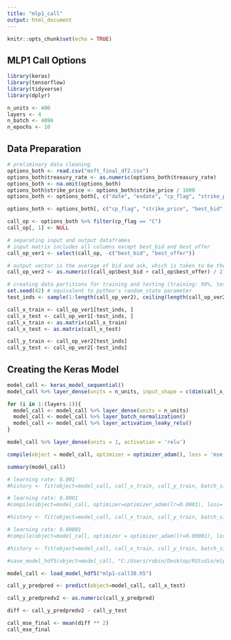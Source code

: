 ---
title: "mlp1_call"
output: html_document
---

```{r setup, include=FALSE}
knitr::opts_chunk$set(echo = TRUE)
```

## MLP1 Call Options

```{r, echo=TRUE, message=FALSE, warning=FALSE}
library(keras)
library(tensorflow)
library(tidyverse)
library(dplyr)
```

```{r, echo=TRUE, message=FALSE, warning=FALSE}
n_units <- 400
layers <- 4
n_batch <- 4096
n_epochs <- 10
```

## Data Preparation

```{r, echo=TRUE, message=FALSE, warning=FALSE}
# preliminary data cleaning
options_both <- read.csv("msft_final_df2.csv")
options_both$treasury_rate <- as.numeric(options_both$treasury_rate)
options_both <- na.omit(options_both)
options_both$strike_price <- options_both$strike_price / 1000
options_both <- options_both[, c("date", "exdate", "cp_flag", "strike_price", "best_bid", "best_offer", "volume", "open_interest", "impl_volatility", "date_ndiff", "treasury_rate", "closing_price", "sigma_20")]

options_both <- options_both[, c("cp_flag", "strike_price", "best_bid", "best_offer", "date_ndiff", "treasury_rate", "closing_price", "sigma_20")]

call_op <- options_both %>% filter(cp_flag == "C")
call_op[, 1] <- NULL

# separating input and output dataframes
# input matrix includes all columns except best_bid and best_offer
call_op_ver1 <- select(call_op, -c("best_bid", "best_offer"))

# output vector is the average of bid and ask, which is taken to be the equilibrium price of an option
call_op_ver2 <- as.numeric((call_op$best_bid + call_op$best_offer) / 2)

# creating data partitions for training and testing (training: 99%, testing: 1%)
set.seed(42) # equivalent to python's random_state parameter
test_inds <- sample(1:length(call_op_ver2), ceiling(length(call_op_ver2) * 0.99))

call_x_train <- call_op_ver1[test_inds, ]
call_x_test <- call_op_ver1[-test_inds, ]
call_x_train <- as.matrix(call_x_train)
call_x_test <- as.matrix(call_x_test)

call_y_train <- call_op_ver2[test_inds]
call_y_test <- call_op_ver2[-test_inds]
```

## Creating the Keras Model

```{r, echo=TRUE, message=FALSE, warning=FALSE}
model_call <- keras_model_sequential()
model_call %>% layer_dense(units = n_units, input_shape = c(dim(call_x_train)[2])) %>% layer_activation_leaky_relu()

for (i in 1:(layers-1)){
  model_call <- model_call %>% layer_dense(units = n_units)
  model_call <- model_call %>% layer_batch_normalization()
  model_call <- model_call %>% layer_activation_leaky_relu()
}

model_call %>% layer_dense(units = 1, activation = 'relu')

compile(object = model_call, optimizer = optimizer_adam(), loss = 'mse')

summary(model_call)
```

```{r, echo=TRUE, message=FALSE, warning=FALSE}
# learning rate: 0.001
#history <- fit(object=model_call, call_x_train, call_y_train, batch_size = n_batch, epochs = n_epochs, validation_split = 0.01, callbacks = c(callback_tensorboard()), verbose=1)

# learning rate: 0.0001
#compile(object=model_call, optimizer=optimizer_adam(lr=0.0001), loss='mse')

#history <- fit(object=model_call, call_x_train, call_y_train, batch_size = n_batch, epochs = n_epochs, validation_split = 0.01, callbacks = c(callback_tensorboard()), verbose=1)

# learning rate: 0.00001
#compile(object=model_call, optimizer = optimizer_adam(lr=0.00001), loss = 'mse')

#history <- fit(object=model_call, call_x_train, call_y_train, batch_size = n_batch, epochs = n_epochs, validation_split = 0.01, callbacks = c(callback_tensorboard()), verbose=1)

#save_model_hdf5(object=model_call, "C:/Users/robin/Desktop/RStudio/mlp1-call30.h5")

model_call <- load_model_hdf5("mlp1-call30.h5")

call_y_predpred <- predict(object=model_call, call_x_test)

call_y_predpredv2 <- as.numeric(call_y_predpred)

diff <- call_y_predpredv2 - call_y_test

call_mse_final <- mean(diff ** 2)
call_mse_final
```
